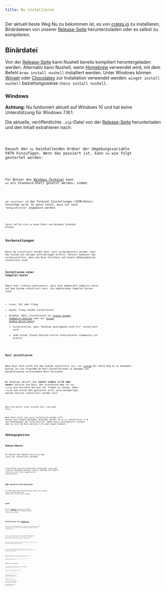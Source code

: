 ```yaml
---
title: Nu installieren
---
```



Der aktuell beste Weg Nu zu bekommen ist, es von [crates.io](https://crates.io) zu installieren, Binärdateien von unserer [Release-Seite](https://github.com/nushell/nushell/releases) herunterzuladen oder es selbst zu kompilieren.

## Binärdatei

Von der [Release-Seite](https://github.com/nushell/nushell/releases) kann Nushell bereits kompiliert heruntergeladen werden. Alternativ kann Nushell, wenn [Homebrew](https://brew.sh/) verwendet wird, mit dem Befehl `brew install nushell` installiert werden. Unter Windows können [Winget](https://docs.microsoft.com/en-us/windows/package-manager/winget/) oder [Chocolatey](https://chocolatey.org/) zur Installation verwendet werden: `winget install nushell` beziehungsweise `choco install nushell`.

### Windows

**Achtung:** Nu funtioniert aktuell auf Windows 10 und hat keine Unterstützung für Windows 7/8.1.

Die aktuelle, veröffentlichte `.zip`-Datei von der [Release-Seite](https://github.com/nushell/nushell/releases) herunterladen und den Inhalt extrahieren nach:

<Code code={windowsExampleExtractionLocation} lang="sh" />

Danach den `nu` beinhaltenden Ordner der Umgebungsvariable PATH hinzufügen. Wenn das passiert ist, kann `nu` wie folgt gestartet werden:

<Code code={windowsRunNu} lang="sh" />

Für Nutzer des [Windows Terminal](https://github.com/microsoft/terminal) kann `nu` als Standard-Shell gesetzt werden, indem:

<Code code={windowsDefaultShellNu}>

zu `"profiles"` in den Terminal Einstellungen (JSON-Datei) hinzufügt wird. Zu guter Letzt, muss nur noch `"defaultProfile"` angepasst werden:

<Code code={windowsChangeDefaultProfile} lang="sh">

Jetzt sollte sich `nu` beim Start von Windows Terminal öffnen.

## Vorbereitungen

Bevor Nu installiert werden kann, muss sichergestellt werden, dass das System die nötigen Anforderungen erfüllt. Aktuell bedeutet das sicherzustellen, dass die Rust-Toolchain und lokale Abhängigkeiten installiert sind.

### Installieren einer Compiler-Suite

Damit Rust richtig funktioniert, muss eine kompatible Compiler-Suite auf dem System installiert sein. Die empfohlenen Compiler-Suites sind:

- Linux: GCC oder Clang
- macOS: Clang (Xcode installieren)
- Windows: MSVC (installieren von [Visual Studio Community Edition](https://visualstudio.microsoft.com/vs/community/) oder der [Visual Studio Build Tools](https://visualstudio.microsoft.com/downloads/#build-tools-for-visual-studio-2022))
  - Sicherstellen, dass "Desktop development with C++" installiert wird
  - Jede Visual Studio Edition sollte funktionieren (Community ist gratis)

### Rust installieren

Wenn Rust noch nicht auf dem System installiert ist, ist [rustup](https://rustup.rs/) der beste Weg es zu bekommen. Rustup ist ein Programm um Rust-Installationen zu managen wie beispielsweise verschiedene Rust-Versionen.

Nu benötigt aktuell die **latest stable (1.55 oder neuer)** Version von Rust. Der einfachste Weg ist es, `rustup` die korrekte Version für finden zu lassen. Wenn `rustup` zum ersten Mal gestartet wird, wird nachgefragt, welche Version installiert werden soll:

<Code code={rustupChooseRustVersion} lang="sh">

Wenn Sie bereit sind, drücken Sie `1` und dann `Enter`.

Wenn Rust nicht via `rustup` installiert werden soll, können auch andere Methoden verwendet werden um es zu installieren (z.B. vom Paketmanager der Linux-Distro). Dabei muss sichergestellt werden, dass es sich um Rust-Version 1.55 oder neuer handelt.

## Abhängigkeiten

### Debian/Ubuntu

Es müssen die Pakete `pkg-config` und `libssl-dev` installiert werden:

<Code code={installPkgConfigLibsslDev} lang="sh">

Linux-Nutzer die die optionalen Funktionen `rawkey` und `clipboard` verwenden möchten, müssen außerdem die Pakete `libx11-dev` und `libxcb-composite0-dev` installieren:

<Code code={useRawkeyAndClipboard} lang="sh">

### RHEL basierte Distributionen

Für RHEL basierte Distributionen müssen die Pakete `libxcb`, `openssl-devel` und `libX11-devel` installiert werden:

<Code code={installRhelDependencies} lang="sh">

### macOS

Mittels [Homebrew](https://brew.sh/), müssen die Pakete `openssl` und `cmake` über folgenden Befehl installiert werden:

<Code code={macosDeps} lang="sh">

## Installieren von [crates.io](https://crates.io)

Wenn alle die Abhängigkeitenn, die für Nu benötigt werden, installiert sind, kann `cargo` verwendet werden um Nu zu installieren.

<Code code={cargoInstallNu} lang="sh">

Das war's! Cargo wird Nu und seine anderen Abhängigkeiten herunterladen, kompilieren und schließlich im cargo `bin` Pfad installieren, damit es benutzt werden kann.

Wenn mehr Funktionalitäten installiert werden sollen, kann der folgende Befehl verwendet werden:

<Code code={cargoInstallNuMoreFeatures} lang="sh">

Um alle verfügbaren Funktionalitäten zu bekommen, ist es am einfachsten einen Checkout durchzuführen und es selbst mit Hilfe der Rust-Tools zu kompilieren:

<Code code={buildNuYourself} lang="sh">

Damit das funktioniert, sollte sichergestellt werden, dass alle oben genannten Abhängigkeiten auf dem System installiert sind.

Wenn Nu schließlich installiert ist, kann die Shell mit dem `nu`-Befehl gestartet werden:

<Code code={runNu} lang="sh">

## Kompilieren von Quelldateien

Nu kann auch direkt aus den Quelldateien, die auf GitHub verfügbar sind, kompiliert werden. Das stellt unmittelbar die neuesten Funktionen und Fehlerbehebungen von Nu zur Verfügung.

<Code code={gitCloneNu} lang="sh">

Git clont das main nushell Repo. Von da aus, kann Nu, wenn `rustup` verwendet wird, wie folgt kompiliert und gestartet werden:

<Code code={buildNuFromSource} lang="sh" />

Nu kann auch in "release" Modus kompiliert und gestartet werden:

<Code code={buildNuFromSourceRelease} lang="sh" />

Leute, die sich mit Rust auskennen, wundern sich womöglich, warum hier sowohl ein `build` als auch ein `run` durchgeführt wird, obwohl `run` standardmäßig auch einen Build durchführt. Das ist nötig, um ein Problem mit der neuen `default-run`-Option von Cargo zu umgehen, damit alle Plugins kompiliert werden. Dies wird unter Umständen in Zukunft nicht mehr nötig sein.

## Als Login-Shell verwenden

**!!! Nu befindet sich noch in der Entwicklung und ist unter Umständen nicht stabil genug für die tägliche Nutzung. !!!**

Um die Login-Shell festzulegen, kann der Befehl [`chsh`](https://linux.die.net/man/1/chsh) verwendet werden.
Manche Linux-Distributionen haben eine Liste von erlaubten Shells in `/etc/shells` und verbieten es die Shell zu ändern, bis Nu in der Whitelist ist. Wenn die `shells`-Datei nicht abgeändert wurde, erscheint vielleicht einen ähnlichen Fehler, wie:

<Code code={chshInvalidShellError} lang="sh">

Nu kann zur Liste der erlaubte Shells hinzugefügt werden, indem der Pfad von `nu` der `shells`-Datei angefügt wird.
Der Pfad, der hinzugefügt werden muss, kann mit dem Befehl `which nu` herausgefunden werden. Normalerweise ist es `$HOME/.cargo/bin/nu`.
